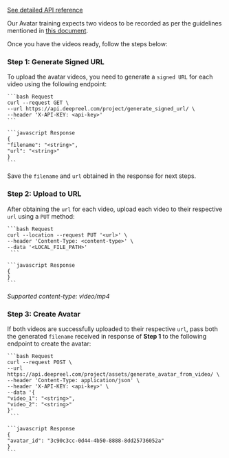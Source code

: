 [See detailed API reference](/api-reference/video/create-video)

Our Avatar training expects two videos to be recorded as per the guidelines mentioned in [this document](https://deepreel.notion.site/Create-Your-Own-DeepReel-Avatar-2ef80e263deb4d84a1733cbb9ca00eab).

Once you have the videos ready, follow the steps below:

### Step 1: Generate Signed URL

To upload the avatar videos, you need to generate a `signed URL` for each video using the following endpoint:

<CodeGroup>

    ```bash Request
    curl --request GET \
    --url https://api.deepreel.com/project/generate_signed_url/ \
    --header 'X-API-KEY: <api-key>'
    ```

    ```javascript Response
    {
    "filename": "<string>",
    "url": "<string>"
    }
    ```

</CodeGroup>

Save the `filename` and `url` obtained in the response for next steps.

### Step 2: Upload to URL

After obtaining the `url` for each video, upload each video to their respective `url` using a `PUT` method:

<CodeGroup>

    ```bash Request
    curl --location --request PUT '<url>' \
    --header 'Content-Type: <content-type>' \
    --data '<LOCAL_FILE_PATH>'
     ```

    ```javascript Response
    {
    }
    ```
</CodeGroup>

_Supported content-type: video/mp4_

### Step 3: Create Avatar

If both videos are successfully uploaded to their respective `url`,
pass both the generated `filename` received in response of **Step 1** to the following endpoint to create the avatar:

<CodeGroup>

    ```bash Request
    curl --request POST \
    --url https://api.deepreel.com/project/assets/generate_avatar_from_video/ \
    --header 'Content-Type: application/json' \
    --header 'X-API-KEY: <api-key>' \
    --data '{
    "video_1": "<string>",
    "video_2": "<string>"
    }'
     ```

    ```javascript Response
    {
    "avatar_id": "3c90c3cc-0d44-4b50-8888-8dd25736052a"
    }
    ```
</CodeGroup>


